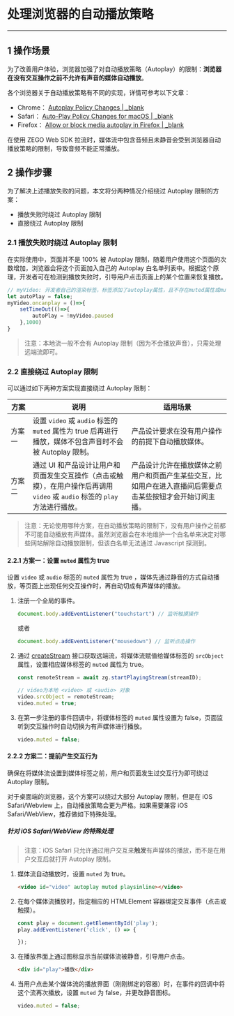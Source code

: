 # 处理浏览器的自动播放策略

---

## 1 操作场景


为了改善用户体验，浏览器加强了对自动播放策略（Autoplay）的限制：**浏览器在没有交互操作之前不允许有声音的媒体自动播放**。

各个浏览器关于自动播放策略有不同的实现，详情可参考以下文章：

- Chrome： [Autoplay Policy Changes | _blank](https://developers.google.com/web/updates/2017/09/autoplay-policy-changes)
- Safari： [Auto-Play Policy Changes for macOS | _blank](https://webkit.org/blog/7734/auto-play-policy-changes-for-macos/)
- Firefox： [Allow or block media autoplay in Firefox | _blank](https://support.mozilla.org/en-US/kb/block-autoplay)

在使用 ZEGO Web SDK 拉流时，媒体流中包含音频且未静音会受到浏览器自动播放策略的限制，导致音频不能正常播放。

## 2 操作步骤

为了解决上述播放失败的问题，本文将分两种情况介绍绕过 Autoplay 限制的方案：

- 播放失败时绕过 Autoplay 限制
- 直接绕过 Autoplay 限制

### 2.1 播放失败时绕过 Autoplay 限制

在实际使用中，页面并不是 100% 被 Autoplay 限制，随着用户使用这个页面的次数增加，浏览器会将这个页面加入自己的 Autoplay 白名单列表中。根据这个原理，开发者可在检测到播放失败时，引导用户点击页面上的某个位置来恢复播放。

```javascript
// myVideo: 开发者自己的渲染标签，标签添加了autoplay属性，且不存在muted属性或muted=true
let autoPlay = false;
myVideo.oncanplay = ()=>{
    setTimeOut(()=>{
        autoPlay = !myVideo.paused
    },1000)
}
```

> 注意：本地流一般不会有 Autoplay 限制（因为不会播放声音），只需处理远端流即可。

### 2.2 直接绕过 Autoplay 限制

可以通过如下两种方案实现直接绕过 Autoplay 限制：

<style>
table th:nth-of-type(1) { min-width: 20px; width: 10%; }
table th:nth-of-type(2) { min-width: 100px; width: 45%; }
table th:nth-of-type(3) { min-width: 100px; width: 45%; }
table {width: 100%;}
</style>

|  方案   | 说明  | 适用场景 |
|  ----  | ----  | ----  |
| 方案一  | 设置 `video` 或 `audio` 标签的 `muted` 属性为 true 后再进行播放，媒体不包含声音时不会被 Autoplay 限制。 | 产品设计要求在没有用户操作的前提下自动播放媒体。 |
| 方案二  | 通过 UI 和产品设计让用户和页面发生交互操作（点击或触摸），在用户操作后再调用 `video` 或 `audio` 标签的 `play` 方法进行播放。 | 产品设计允许在播放媒体之前用户和页面产生某些交互，比如用户在进入直播间后需要点击某些按钮才会开始订阅主播。 |

> 注意：无论使用哪种方案，在自动播放策略的限制下，没有用户操作之前都不可能自动播放有声媒体。虽然浏览器会在本地维护一个白名单来决定对哪些网站解除自动播放限制，但该白名单无法通过 Javascript 探测到。

#### 2.2.1 方案一：设置 `muted` 属性为 true 

设置 `video` 或 `audio` 标签的 `muted` 属性为 true ，媒体先通过静音的方式自动播放，等页面上出现任何交互操作时，再自动切成有声媒体的播放。

1. 注册一个全局的事件。

    ```javascript
    document.body.addEventListener("touchstart") // 监听触摸操作
    ```
    或者
    ```javascript
    document.body.addEventListener("mousedown") // 监听点击操作
    ```

2. 通过 [createStream](3546.html#4_2) 接口获取远端流，将媒体流赋值给媒体标签的 `srcObject` 属性，设置相应媒体标签的 `muted` 属性为 true。

    ```javascript
    const remoteStream = await zg.startPlayingStream(streamID);

    // video为本地 <video> 或 <audio> 对象
    video.srcObject = remoteStream;
    video.muted = true;
    ```

3. 在第一步注册的事件回调中，将媒体标签的 `muted` 属性设置为 false，页面监听到交互操作时自动切换为有声媒体进行播放。

    ```javascript
    video.muted = false;
    ```

#### 2.2.2 方案二：提前产生交互行为

确保在将媒体流设置到媒体标签之前，用户和页面发生过交互行为即可绕过 Autoplay 限制。

对于桌面端的浏览器，这个方案可以绕过大部分 Autoplay 限制，但是在 iOS Safari/Webview 上，自动播放策略会更为严格。如果需要兼容 iOS Safari/WebView，推荐做如下特殊处理。

#####  针对 iOS Safari/WebView 的特殊处理

> 注意：iOS Safari 只允许通过用户交互来**触发**有声媒体的播放，而不是在用户交互后就打开 Autoplay 限制。

1. 媒体流自动播放时，设置 `muted` 为 true。

    ```html
    <video id="video" autoplay muted playsinline></video>
    ```

2. 在每个媒体流播放时，指定相应的 HTMLElement 容器绑定交互事件（点击或触摸）。

    ```javascript
    const play = document.getElementById('play');
    play.addEventListener('click', () => {

    });
    ```

3. 在播放界面上通过图标显示当前媒体流被静音，引导用户点击。

    ```html
    <div id="play">播放</div>
    ```

4. 当用户点击某个媒体流的播放界面（刚刚绑定的容器）时，在事件的回调中将这个流再次播放，设置 `muted` 为 false，并更改静音图标。

    ```javascript
    video.muted = false;
    ```
